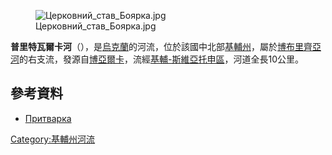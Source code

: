 [[Image:Церковний_став_Боярка.jpg|right]]

'''普里特瓦爾卡河'''（{{lang-uk|Притварка}}），是[[烏克蘭|烏克蘭]]的河流，位於該國中北部[[基輔州|基輔州]]，屬於[[博布里齊亞河|博布里齊亞河]]的右支流，發源自[[博亞爾卡|博亞爾卡]]，流經[[基輔-斯維亞托申區|基輔-斯維亞托申區]]，河道全長10公里。

==參考資料==
* [https://web.archive.org/web/20160121140425/http://www.rbkm.com.ua/index.php/scientific-activity/boyarka/boyarka-history Притварка]

{{DEFAULTSORT:Притварка}}
[[Category:基輔州河流|Category:基輔州河流]]


{{Ukraine-river-stub}}